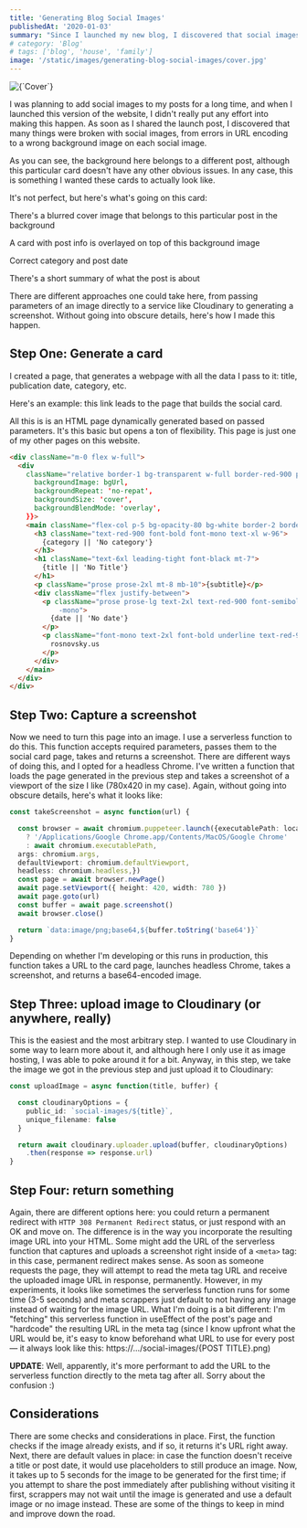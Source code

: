 ```yaml
---
title: 'Generating Blog Social Images'
publishedAt: '2020-01-03'
summary: "Since I launched my new blog, I discovered that social images were broken; they were an afterthought after all, and I decided to fix it permanently."
# category: 'Blog'
# tags: ['blog', 'house', 'family']
image: '/static/images/generating-blog-social-images/cover.jpg'
---
```


<div className="my-10">
  <Image
    alt={`Cover`}
    src={`/static/images/generating-blog-social-images/cover.jpg`}
    width={1920 / 2}
    height={1080 / 2}
    priority
  />
</div>

I was planning to add social images to my posts for a long time, and when I launched this version of the website, I didn't really put any effort into making this happen. As soon as I shared the launch post, I discovered that many things were broken with social images, from errors in URL encoding to a wrong background image on each social image. 

As you can see, the background here belongs to a different post, although this particular card doesn't have any other obvious issues. In any case, this is something I wanted these cards to actually look like.

It's not perfect, but here's what's going on this card:

There's a blurred cover image that belongs to this particular post in the background

A card with post info is overlayed on top of this background image

Correct category and post date

There's a short summary of what the post is about

There are different approaches one could take here, from passing parameters of an image directly to a service like Cloudinary to generating a screenshot. Without going into obscure details, here's how I made this happen.

## Step One: Generate a card

I created a page, that generates a webpage with all the data I pass to it: title, publication date, category, etc. 

Here's an example: this link leads to the page that builds the social card.

All this is is an HTML page dynamically generated based on passed parameters. It's this basic but opens a ton of flexibility. This page is just one of my other pages on this website.

```html
<div className="m-0 flex w-full">
  <div
    className="relative border-1 bg-transparent w-full border-red-900 p-6" style={{
      backgroundImage: bgUrl,
      backgroundRepeat: 'no-repat', 
      backgroundSize: 'cover',
      backgroundBlendMode: 'overlay',
    }}>
    <main className="flex-col p-5 bg-opacity-80 bg-white border-2 border-black">
      <h3 className="text-red-900 font-bold font-mono text-xl w-96">
        {category || 'No category'}
      </h3>
      <h1 className="text-6xl leading-tight font-black mt-7">
        {title || 'No Title'}
      </h1>
      <p className="prose prose-2xl mt-8 mb-10">{subtitle}</p>
      <div className="flex justify-between">
        <p className="prose prose-lg text-2xl text-red-900 font-semibold font
            -mono">
          {date || 'No date'}
        </p>
        <p className="font-mono text-2xl font-bold underline text-red-900 ">
          rosnovsky.us
        </p>
      </div>
    </main>
  </div>
</div>
```

## Step Two: Capture a screenshot

Now we need to turn this page into an image. I use a serverless function to do this. This function accepts required parameters, passes them to the social card page, takes and returns a screenshot. There are different ways of doing this, and I opted for a headless Chrome. I've written a function that loads the page generated in the previous step and takes a screenshot of a viewport of the size I like (780x420 in my case). Again, without going into obscure details, here's what it looks like:


```typescript
const takeScreenshot = async function(url) {

  const browser = await chromium.puppeteer.launch({executablePath: local 
    ? '/Applications/Google Chrome.app/Contents/MacOS/Google Chrome'
    : await chromium.executablePath,
  args: chromium.args,
  defaultViewport: chromium.defaultViewport,
  headless: chromium.headless,})
  const page = await browser.newPage()
  await page.setViewport({ height: 420, width: 780 })
  await page.goto(url)
  const buffer = await page.screenshot()
  await browser.close()

  return `data:image/png;base64,${buffer.toString('base64')}`
}
```

Depending on whether I'm developing or this runs in production, this function takes a URL to the card page, launches headless Chrome, takes a screenshot, and returns a base64-encoded image.

## Step Three: upload image to Cloudinary (or anywhere, really)

This is the easiest and the most arbitrary step. I wanted to use Cloudinary in some way to learn more about it, and although here I only use it as image hosting, I was able to poke around it for a bit. Anyway, in this step, we take the image we got in the previous step and just upload it to Cloudinary:

```typescript
const uploadImage = async function(title, buffer) {

  const cloudinaryOptions = {
    public_id: `social-images/${title}`,
    unique_filename: false
  }

  return await cloudinary.uploader.upload(buffer, cloudinaryOptions)
    .then(response => response.url)
}
```

## Step Four: return something

Again, there are different options here: you could return a permanent redirect with `HTTP 308 Permanent Redirect` status, or just respond with an OK and move on. The difference is in the way you incorporate the resulting image URL into your HTML. Some might add the URL of the serverless function that captures and uploads a screenshot right inside of a `<meta>` tag: in this case, permanent redirect makes sense. As soon as someone requests the page, they will attempt to read the meta tag URL and receive the uploaded image URL in response, permanently. However, in my experiments, it looks like sometimes the serverless function runs for some time (3-5 seconds) and meta scrappers just default to not having any image instead of waiting for the image URL. What I'm doing is a bit different: I'm "fetching" this serverless function in useEffect of the post's page and "hardcode" the resulting URL in the meta tag (since I know upfront what the URL would be, it's easy to know beforehand what URL to use for every post — it always look like this: https://.../social-images/{POST TITLE}.png)

__UPDATE__: Well, apparently, it's more performant to add the URL to the serverless function directly to the meta tag after all. Sorry about the confusion :)

## Considerations

There are some checks and considerations in place. First, the function checks if the image already exists, and if so, it returns it's URL right away. Next, there are default values in place: in case the function doesn't receive a title or post date, it would use placeholders to still produce an image. Now, it takes up to 5 seconds for the image to be generated for the first time; if you attempt to share the post immediately after publishing without visiting it first, scrappers may not wait until the image is generated and use a default image or no image instead. These are some of the things to keep in mind and improve down the road. 
